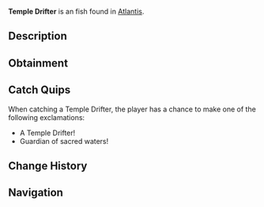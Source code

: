 {{FishInfobox
|image          = Temple Drifter.png
|rarity         = Uncommon
|sea            = First Sea
|location       = [[Atlantis]]
|sublocation    = 
|sources        = Fishing Rod
|radar_location = 
|xp             = 105
|weather        = Clear
|time           = Day
|season         = 
|bait           = Deep Coral
|base_weight    = 5.5
|base_value     = 170
|weight_range   = 3
|base_chance    = 50
|base_resil     = 65
}}
'''Temple Drifter''' is an {{Rarity|Uncommon}} fish found in [[Atlantis]].

== Description ==
{{Description|These serene fish float gracefully through ethereal temples, their fins flowing like ceremonial robes. They seem to follow ancient patrol routes of the temple guardians.|Bestiary Entry}}

== Obtainment ==
{{Description|Ethereal Abyss Pool|Bestiary Hint}}
{{Fish Availability|
Atlantis/Ethereal Abyss
|top_rods      = 
Astralhook Rod\91355.58\16537.43;
Firefly Rod\89034.54\10701.75;
Champions Rod\88021.98\9166.77;
Fixer's Rod\87821.66\9356.94;
Celestial Rod\87684.8\9342.36;
Training Rod\76680.1\12161.54;
Flimsy Rod\59209.49\8578.91;
Nocturnal Rod\53590.25\43705.82;
Ethereal Prism Rod\87307.94\14561.88;
Leviathan's Fang Rod\82473.55\12758.39;
Depthseeker Rod\87601.73\9065.68;
Avalanche Rod\86320.55\8889.21;
Verdant Shear Rod\83243.91\9824.64;
No-Life Rod\82330.15\11605.69;
Seraphic Rod\81585.33\11500.69;
Challenger's Rod\81024.43\11421.63;
Blazebringer Rod\74834.96\10439.54;
Rod Of The Forgotten Fang\74483.64\10499.6;
Zeus Rod\74281.99\9796.57;
Volcanic Rod\72520.09\7434.73;
Free Spirit Rod\72503.66\10220.49;
Trident Rod\70142.23\8200.38;
Rod Of The Depths\67637.55\9534.54;
Rod Of The Exalted One\64167.73\9566.33;
Steady Rod\42374.48\5049.95
|recommended   = Depthseeker Rod
}}

== Catch Quips ==
When catching a Temple Drifter, the player has a chance to make one of the following exclamations:
* A Temple Drifter!
* Guardian of sacred waters!

== Change History ==
{{Change History|{{subst:Current Version}}}}

== Navigation ==
{{Fish Navbox|Atlantis}}